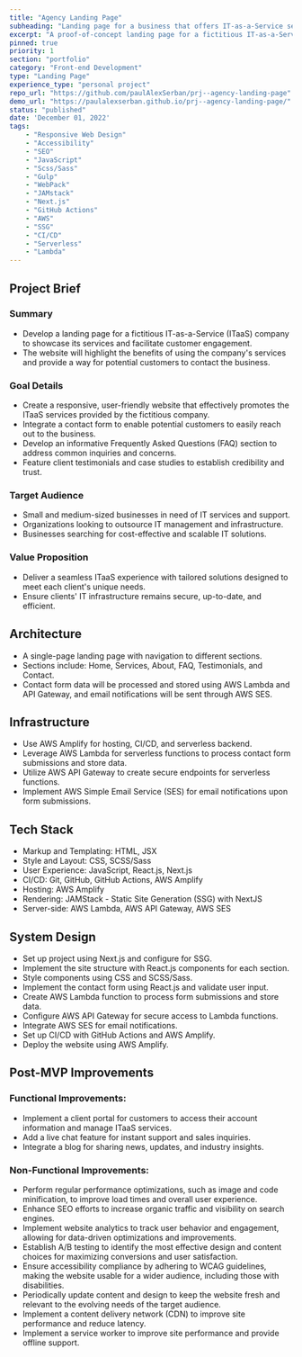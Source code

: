 ```yaml
---
title: "Agency Landing Page"
subheading: "Landing page for a business that offers IT-as-a-Service services."
excerpt: "A proof-of-concept landing page for a fictitious IT-as-a-Service (ITaaS) company to showcase its services and facilitate customer engagement. The website highlights the benefits of using the company's services and provides a way for potential customers to contact the business."
pinned: true
priority: 1
section: "portfolio"
category: "Front-end Development"
type: "Landing Page"
experience_type: "personal project"
repo_url: "https://github.com/paulAlexSerban/prj--agency-landing-page"
demo_url: "https://paulalexserban.github.io/prj--agency-landing-page/"
status: "published"
date: 'December 01, 2022'
tags:
    - "Responsive Web Design"            
    - "Accessibility"
    - "SEO"
    - "JavaScript"
    - "Scss/Sass"
    - "Gulp"
    - "WebPack"
    - "JAMstack"
    - "Next.js"
    - "GitHub Actions"
    - "AWS"
    - "SSG"
    - "CI/CD"
    - "Serverless"
    - "Lambda"
---
```


## Project Brief

### Summary
- Develop a landing page for a fictitious IT-as-a-Service (ITaaS) company to showcase its services and facilitate customer engagement.
- The website will highlight the benefits of using the company's services and provide a way for potential customers to contact the business.

### Goal Details
- Create a responsive, user-friendly website that effectively promotes the ITaaS services provided by the fictitious company.
- Integrate a contact form to enable potential customers to easily reach out to the business.
- Develop an informative Frequently Asked Questions (FAQ) section to address common inquiries and concerns.
- Feature client testimonials and case studies to establish credibility and trust.

### Target Audience
- Small and medium-sized businesses in need of IT services and support.
- Organizations looking to outsource IT management and infrastructure.
- Businesses searching for cost-effective and scalable IT solutions.

### Value Proposition
- Deliver a seamless ITaaS experience with tailored solutions designed to meet each client's unique needs.
- Ensure clients' IT infrastructure remains secure, up-to-date, and efficient.

## Architecture
- A single-page landing page with navigation to different sections.
- Sections include: Home, Services, About, FAQ, Testimonials, and Contact.
- Contact form data will be processed and stored using AWS Lambda and API Gateway, and email notifications will be sent through AWS SES.

## Infrastructure
- Use AWS Amplify for hosting, CI/CD, and serverless backend.
- Leverage AWS Lambda for serverless functions to process contact form submissions and store data.
- Utilize AWS API Gateway to create secure endpoints for serverless functions.
- Implement AWS Simple Email Service (SES) for email notifications upon form submissions.

## Tech Stack
- Markup and Templating: HTML, JSX
- Style and Layout: CSS, SCSS/Sass
- User Experience: JavaScript, React.js, Next.js
- CI/CD: Git, GitHub, GitHub Actions, AWS Amplify
- Hosting: AWS Amplify
- Rendering: JAMStack - Static Site Generation (SSG) with NextJS
- Server-side: AWS Lambda, AWS API Gateway, AWS SES

## System Design
- Set up project using Next.js and configure for SSG.
- Implement the site structure with React.js components for each section.
- Style components using CSS and SCSS/Sass.
- Implement the contact form using React.js and validate user input.
- Create AWS Lambda function to process form submissions and store data.
- Configure AWS API Gateway for secure access to Lambda functions.
- Integrate AWS SES for email notifications.
- Set up CI/CD with GitHub Actions and AWS Amplify.
- Deploy the website using AWS Amplify.

## Post-MVP Improvements
### Functional Improvements:
- Implement a client portal for customers to access their account information and manage ITaaS services.
- Add a live chat feature for instant support and sales inquiries.
- Integrate a blog for sharing news, updates, and industry insights.
### Non-Functional Improvements:
- Perform regular performance optimizations, such as image and code minification, to improve load times and overall user experience.
- Enhance SEO efforts to increase organic traffic and visibility on search engines.
- Implement website analytics to track user behavior and engagement, allowing for data-driven optimizations and improvements.
- Establish A/B testing to identify the most effective design and content choices for maximizing conversions and user satisfaction.
- Ensure accessibility compliance by adhering to WCAG guidelines, making the website usable for a wider audience, including those with disabilities.
- Periodically update content and design to keep the website fresh and relevant to the evolving needs of the target audience.
- Implement a content delivery network (CDN) to improve site performance and reduce latency.
- Implement a service worker to improve site performance and provide offline support.
